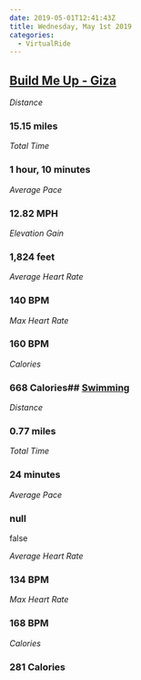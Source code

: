 ```yaml
---
date: 2019-05-01T12:41:43Z
title: Wednesday, May 1st 2019
categories:
  - VirtualRide
---
```

## [Build Me Up - Giza](https://www.strava.com/activities/2333529028)

_Distance_

### 15.15 miles

_Total Time_

### 1 hour, 10 minutes

_Average Pace_

### 12.82 MPH

_Elevation Gain_

### 1,824 feet

_Average Heart Rate_

### 140 BPM

_Max Heart Rate_

### 160 BPM

_Calories_

### 668 Calories## [Swimming](https://www.strava.com/activities/2335976964)

_Distance_

### 0.77 miles

_Total Time_

### 24 minutes

_Average Pace_

### null

false

_Average Heart Rate_

### 134 BPM

_Max Heart Rate_

### 168 BPM

_Calories_

### 281 Calories